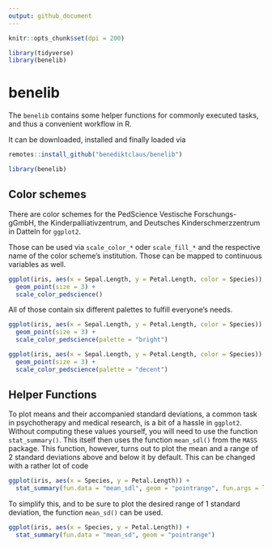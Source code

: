 ```yaml
---
output: github_document
---
```


```r
knitr::opts_chunk$set(dpi = 200)

library(tidyverse)
library(benelib)
```


# benelib
The `benelib` contains some helper functions for commonly executed tasks, and thus a convenient workflow in R.

It can be downloaded, installed and finally loaded via

```r
remotes::install_github("benediktclaus/benelib")

library(benelib)
```


## Color schemes
There are color schemes for the PedScience Vestische Forschungs-gGmbH, the Kinderpalliativzentrum, and Deutsches Kinderschmerzzentrum in Datteln for `ggplot2`.

Those can be used via `scale_color_*` oder `scale_fill_*` and the respective name of the color scheme's institution. Those can be mapped to continuous variables as well.

```r
ggplot(iris, aes(x = Sepal.Length, y = Petal.Length, color = Species)) +
  geom_point(size = 3) +
  scale_color_pedscience()
```

All of those contain six different palettes to fulfill everyone's needs.

```r
ggplot(iris, aes(x = Sepal.Length, y = Petal.Length, color = Species)) +
  geom_point(size = 3) +
  scale_color_pedscience(palette = "bright")

ggplot(iris, aes(x = Sepal.Length, y = Petal.Length, color = Species)) +
  geom_point(size = 3) +
  scale_color_pedscience(palette = "decent")
```

## Helper Functions
To plot means and their accompanied standard deviations, a common task in psychotherapy and medical research, is a bit of a hassle in `ggplot2`. Without computing these values yourself, you will need to use the function `stat_summary()`. This itself then uses the function `mean_sdl()` from the `MASS` package. This function, however, turns out to plot the mean and a range of 2 standard deviations above and below it by default. This can be changed with a rather lot of code

```r
ggplot(iris, aes(x = Species, y = Petal.Length)) +
  stat_summary(fun.data = "mean_sdl", geom = "pointrange", fun.args = list(mult = 1))
```

To simplify this, and to be sure to plot the desired range of 1 standard deviation, the function `mean_sd()` can be used.

```r
ggplot(iris, aes(x = Species, y = Petal.Length)) +
  stat_summary(fun.data = "mean_sd", geom = "pointrange")
```


